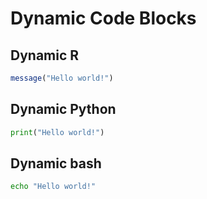 # Dynamic Code Blocks

## Dynamic R

```r
message("Hello world!")
```

## Dynamic Python

```python
print("Hello world!")
```


## Dynamic bash

```bash
echo "Hello world!"
```
